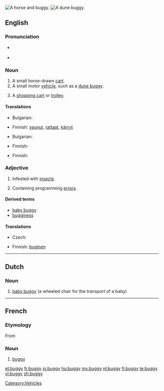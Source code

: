 [[Image:Herr's Mill Covered Bridge and Buggy 2600px.jpg|thumb|A horse and buggy.]]
[[Image:Beach buggy 1.jpg|thumb|A dune buggy.]]
{{also|Buggy}}
==English==

===Pronunciation===
* {{a|UK}} {{IPA|/bʌ.ɡi/}}
* {{rhymes|ʌɡi}}

===Noun===
{{en-noun|bugg|ies}}

# A small horse-drawn [[cart]].
# A small motor [[vehicle]], such as a [[dune buggy]].
# {{informal|predominantly southern|_|US}} A [[shopping cart]] or [[trolley]].

====Translations====
{{trans-top|A small horse-drawn cart}}
* Bulgarian: {{t|bg|кабриолет|m}}
{{trans-mid}}
* Finnish: [[vaunut]], [[rattaat]], [[kärryt]]
{{trans-bottom}}

{{trans-top|A small motor vehicle, such as a dune buggy}}
* Bulgarian: {{t|bg|бъги|n}}
{{trans-mid}}
* Finnish: {{t+|fi|mönkijä}}
{{trans-bottom}}

{{trans-top|A shopping cart or trolley}}
* Finnish: {{t+|fi|ostoskärryt}}
{{trans-mid}}
{{trans-bottom}}

===Adjective===
{{en-adj|bugg|ier}}

# Infested with [[insect]]s.
# {{computing}} Containing programming [[error]]s.

====Derived terms====
* [[baby buggy]]
* [[bugginess]]

====Translations====
{{trans-top|infested with insects}}
{{trans-mid}}
{{trans-bottom}}

{{trans-top|containing programming errors}}
* Czech: {{t-|cs|chybový|m}}
{{trans-mid}}
* Finnish: [[buginen]]
{{trans-bottom}}

[[Category:Vehicles]]

----

==Dutch==
{{wikipedia|lang=nl}}

===Noun===
{{infl|nl|noun|g=m}}

# [[baby buggy]] (a wheeled chair for the transport of a baby)

{{tbot entry|Dutch|baby buggy|2009|October|nl}}

----

==French==

===Etymology===
From {{etyl|en|fr}}

===Noun===
{{fr-noun|m|pl=buggies|pl2=buggys}}

# [[#English|buggy]] {{gloss|small vehicle}}

[[et:buggy]]
[[fr:buggy]]
[[io:buggy]]
[[hu:buggy]]
[[my:buggy]]
[[nl:buggy]]
[[fi:buggy]]
[[te:buggy]]
[[vi:buggy]]
[[zh:buggy]]